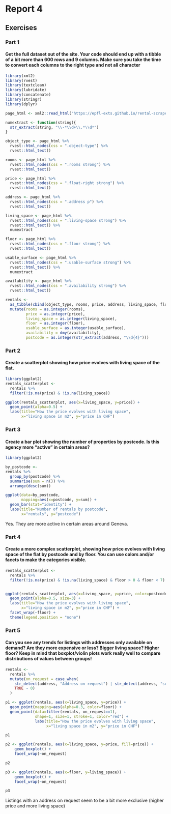 # Report 4
## Exercises
### Part 1
#### Get the full dataset out of the site. Your code should end up with a tibble of a bit more than 600 rows and 9 columns. Make sure you take the time to convert each columns to the right type and not all character

```r
library(xml2)
library(rvest)
library(textclean)
library(lubridate)
library(concatenate)
library(stringr)
library(dplyr)

page_html <- xml2::read_html("https://epfl-exts.github.io/rental-scrape/")

numextract <- function(string){ 
  str_extract(string, "\\-*\\d+\\.*\\d*")
} 

object_type <- page_html %>%
  rvest::html_nodes(css = ".object-type") %>%
  rvest::html_text()

rooms <- page_html %>%
  rvest::html_nodes(css = ".rooms strong") %>%
  rvest::html_text() 

price <- page_html %>%
  rvest::html_nodes(css = ".float-right strong") %>%
  rvest::html_text() 

address <- page_html %>%
  rvest::html_nodes(css = ".address p") %>%
  rvest::html_text() 

living_space <- page_html %>%
  rvest::html_nodes(css = ".living-space strong") %>%
  rvest::html_text() %>%
  numextract 

floor <- page_html %>%
  rvest::html_nodes(css = ".floor strong") %>%
  rvest::html_text() 

usable_surface <- page_html %>%
  rvest::html_nodes(css = ".usable-surface strong") %>%
  rvest::html_text() %>%
  numextract

availability <- page_html %>%
  rvest::html_nodes(css = ".availability strong") %>%
  rvest::html_text() 

rentals <-
  as_tibble(cbind(object_type, rooms, price, address, living_space, floor, usable_surface, availability)) %>%
  mutate(rooms = as.integer(rooms),
         price = as.integer(price),
         living_space = as.integer(living_space),
         floor = as.integer(floor),
         usable_surface = as.integer(usable_surface),
         availability = dmy(availability),
         postcode = as.integer(str_extract(address, "\\d{4}")))

```

### Part 2
#### Create a scatterplot showing how price evolves with living space of the flat.

```r
library(ggplot2)
rentals_scatterplot <-
  rentals %>%
  filter(!is.na(price) & !is.na(living_space))

ggplot(rentals_scatterplot, aes(x=living_space, y=price)) + 
  geom_point(alpha=0.5) +
  labs(title="How the price evolves with living space",
       x="living space in m2", y="price in CHF") 

```

### Part 3
#### Create a bar plot showing the number of properties by postcode. Is this agency more "active" in certain areas?

```r
library(ggplot2)

by_postcode <-
rentals %>%
  group_by(postcode) %>%
  summarise(sum = n()) %>%
  arrange(desc(sum))

ggplot(data=by_postcode, 
       mapping=aes(x=postcode, y=sum)) + 
  geom_bar(stat="identity") + 
  labs(title="Number of rentals by postcode",
       x="rentals", y="postcode") 


```

Yes. They are more active in certain areas around Geneva.

### Part 4
#### Create a more complex scatterplot, showing how price evolves with living space of the flat by postcode and by floor. You can use colors and/or facets to make the categories visible.

```r
rentals_scatterplot <-
  rentals %>%
  filter(!is.na(price) & !is.na(living_space) & floor > 0 & floor < 7)


ggplot(rentals_scatterplot, aes(x=living_space, y=price, color=postcode)) + 
  geom_point(alpha=0.5, size=3) +
  labs(title="How the price evolves with living space",
       x="living space in m2", y="price in CHF") +
  facet_wrap(~floor) +
  theme(legend.position = "none")

```

### Part 5
#### Can you see any trends for listings with addresses only available on demand? Are they more expensive or less? Bigger living space? Higher floor? Keep in mind that boxplot/violin plots work really well to compare distributions of values between groups!
```r

rentals <-
  rentals %>%
  mutate(on_request = case_when(
    str_detect(address, "Address on request") | str_detect(address, "sur demande") ~ 1,
    TRUE ~ 0)
  )

p1 <- ggplot(rentals, aes(x=living_space, y=price)) +
  geom_point(mapping=aes(alpha=0.3, color=floor)) +
  geom_point(data=filter(rentals, on_request==1),
             shape=1, size=1, stroke=1, color="red") +
             labs(title="How the price evolves with living space",
                  x="living space in m2", y="price in CHF")

p1

p2 <- ggplot(rentals, aes(x=living_space, y=price, fill=price)) + 
    geom_boxplot() +
    facet_wrap(~on_request)

p2

p3 <- ggplot(rentals, aes(x=floor, y=living_space)) + 
    geom_boxplot() +
    facet_wrap(~on_request)

p3
```

Listings with an address on request seem to be a bit more exclusive (higher price and more living space) 
